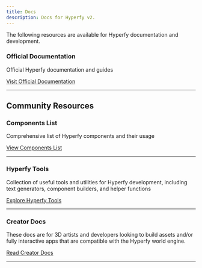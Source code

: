 ```yaml
---
title: Docs
description: Docs for Hyperfy v2.
---
```


The following resources are available for Hyperfy documentation and development.


### Official Documentation
Official Hyperfy documentation and guides
<Badge text="Official" variant="tip" /><Badge text="Guides" variant="tip" /><Badge text="Reference" variant="tip" />


[Visit Official Documentation](https://docs.hyperfy.io/)

---

## Community Resources
### Components List
Comprehensive list of Hyperfy components and their usage
<Badge text="Components" variant="tip" /><Badge text="Reference" variant="tip" /><Badge text="Development" variant="tip" />


[View Components List](https://github.com/rickydata-indexer/hyperfy/blob/docs-pr/docs/ComponentsList.md)

---

### Hyperfy Tools
Collection of useful tools and utilities for Hyperfy development, including text generators, component builders, and helper functions
<Badge text="Tools" variant="tip" /><Badge text="Utilities" variant="tip" /><Badge text="Development" variant="tip" /><Badge text="Community" variant="tip" />


[Explore Hyperfy Tools](https://github.com/HowieDuhzit/Hyperfy-Tools)

---

### Creator Docs
These docs are for 3D artists and developers looking to build assets and/or fully interactive apps that are compatible with the Hyperfy world engine.
<Badge text="3D Artists" variant="tip" /><Badge text="Developers" variant="tip" /><Badge text="Assets" variant="tip" /><Badge text="Interactive Apps" variant="tip" />


[Read Creator Docs](https://github.com/wyattlovesgrapes/hyperfy/tree/docs-feb-2-25)

---